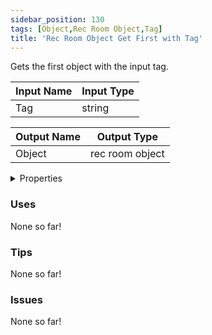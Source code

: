 ```yaml
---
sidebar_position: 130
tags: [Object,Rec Room Object,Tag]
title: 'Rec Room Object Get First with Tag'
---
```


Gets the first object with the input tag.



<IChip uuid="43ff2d3c-c3aa-45bc-a7b7-01587c8a61f6"/>

| Input Name | Input Type |
|-----------|-----------|
| Tag | string |

| Output Name | Output Type |
|-----------|-----------|
| Object | rec room object |


<details>
  <summary>Properties</summary>
  <div>
    <div>
    <table>
      <thead>
        <tr>
          <th>Is beta required?</th>
          <th>No</th>
        </tr>
        <tr>
          <th>Is this chip a trolling risk?</th>
          <th>No</th>
        </tr>
        <tr>
          <th>Is this chip a role assignment risk?</th>
          <th>No</th>
        </tr>
        <tr>
          <th>Chip UUID</th>
          <th>43ff2d3c-c3aa-45bc-a7b7-01587c8a61f6</th>
        </tr>
        <tr>
          <th>Room availability</th>
          <th>Available everywhere</th>
        </tr>
      </thead>
    </table>
    </div>
  </div>
</details>

### Uses

None so far!

### Tips

None so far!

### Issues

None so far!